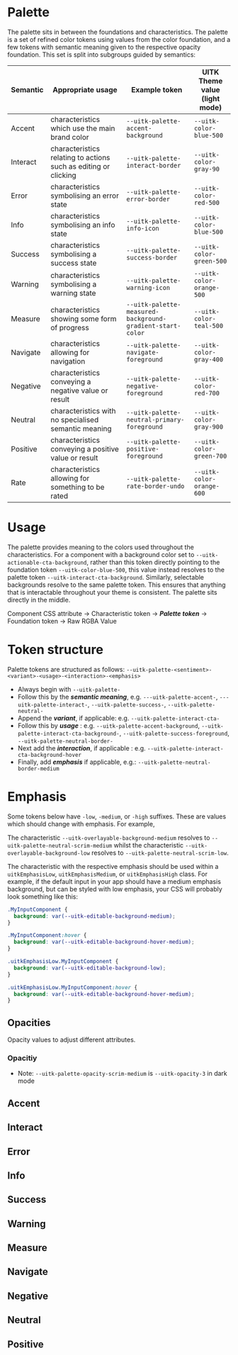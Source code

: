 
<Meta title="Documentation/Styles and Theming/Palette" />

# Palette

The palette sits in between the foundations and characteristics. The palette is a set of refined color tokens using values from the color foundation, and a few tokens with semantic meaning given to the respective opacity foundation. This set is split into subgroups guided by semantics:

| Semantic | Appropriate usage                                               | Example token                                             | UITK Theme value<br /> (light mode) |
| -------- | --------------------------------------------------------------- | --------------------------------------------------------- | ----------------------------------- |
| Accent   | characteristics which use the main brand color                  | `--uitk-palette-accent-background`                        | `--uitk-color-blue-500`             |
| Interact | characteristics relating to actions such as editing or clicking | `--uitk-palette-interact-border`                          | `--uitk-color-gray-90`              |
| Error    | characteristics symbolising an error state                      | `--uitk-palette-error-border`                             | `--uitk-color-red-500`              |
| Info     | characteristics symbolising an info state                       | `--uitk-palette-info-icon`                                | `--uitk-color-blue-500`             |
| Success  | characteristics symbolising a success state                     | `--uitk-palette-success-border`                           | `--uitk-color-green-500`            |
| Warning  | characteristics symbolising a warning state                     | `--uitk-palette-warning-icon`                             | `--uitk-color-orange-500`           |
| Measure  | characteristics showing some form of progress                   | `--uitk-palette-measured-background-gradient-start-color` | `--uitk-color-teal-500`             |
| Navigate | characteristics allowing for navigation                         | `--uitk-palette-navigate-foreground`                      | `--uitk-color-gray-400`             |
| Negative | characteristics conveying a negative value or result            | `--uitk-palette-negative-foreground`                      | `--uitk-color-red-700`              |
| Neutral  | characteristics with no specialised semantic meaning            | `--uitk-palette-neutral-primary-foreground`               | `--uitk-color-gray-900`             |
| Positive | characteristics conveying a positive value or result            | `--uitk-palette-positive-foreground`                      | `--uitk-color-green-700`            |
| Rate     | characteristics allowing for something to be rated              | `--uitk-palette-rate-border-undo`                         | `--uitk-color-orange-600`           |

# Usage

The palette provides meaning to the colors used throughout the characteristics. For a component with a background color set to `--uitk-actionable-cta-background`, rather than this token directly pointing to the foundation token `--uitk-color-blue-500`, this value instead resolves to the palette token `--uitk-interact-cta-background`. Similarly, selectable backgrounds resolve to the same palette token. This ensures that anything that is interactable throughout your theme is consistent. The palette sits directly in the middle.

Component CSS attribute &#8594; Characteristic token &#8594; **_Palette token_** &#8594; Foundation token &#8594; Raw RGBA Value

# Token structure

Palette tokens are structured as follows: `--uitk-palette-<sentiment>-<variant>-<usage>-<interaction>-<emphasis>`

- Always begin with `--uitk-palette-`
- Follow this by the **_semantic meaning_**, e.g. `---uitk-palette-accent-`, `---uitk-palette-interact-`, `--uitk-palette-success-`, `--uitk-palette-neutral-`
- Append the **_variant_**, if applicable: e.g. `--uitk-palette-interact-cta-`
- Follow this by **_usage_** : e.g. `--uitk-palette-accent-background`, `--uitk-palette-interact-cta-background-`, `--uitk-palette-success-foreground`, `--uitk-palette-neutral-border-`
- Next add the **_interaction_**, if applicable : e.g. `--uitk-palette-interact-cta-background-hover`
- Finally, add **_emphasis_** if applicable, e.g.: `--uitk-palette-neutral-border-medium`

# Emphasis

Some tokens below have `-low`, `-medium`, or `-high` suffixes. These are values which should change with emphasis. For example,

The characteristic `--uitk-overlayable-background-medium` resolves to `--uitk-palette-neutral-scrim-medium` whilst the characteristic `--uitk-overlayable-background-low` resolves to `--uitk-palette-neutral-scrim-low`.

The characteristic with the respective emphasis should be used within a `uitkEmphasisLow`, `uitkEmphasisMedium`, or `uitkEmphasisHigh` class. For example, if the default input in your app should have a medium emphasis background, but can be styled with low emphasis, your CSS will probably look something like this:

```css
.MyInputComponent {
  background: var(--uitk-editable-background-medium);
}

.MyInputComponent:hover {
  background: var(--uitk-editable-background-hover-medium);
}

.uitkEmphasisLow.MyInputComponent {
  background: var(--uitk-editable-background-low);
}

.uitkEmphasisLow.MyInputComponent:hover {
  background: var(--uitk-editable-background-hover-medium);
}
```

## Opacities

Opacity values to adjust different attributes.

### Opacitiy

<Canvas>
  <Story name="Opacities">
    <DocGrid>
      <OpacityBlock
        opacity="--uitk-opacity-3"
        cssVariable="--uitk-palette-opacity-background"
      />
      <OpacityBlock
        opacity="--uitk-opacity-2"
        cssVariable="--uitk-palette-opacity-border"
      />
      <OpacityBlock
        opacity="--uitk-opacity-1"
        cssVariable="--uitk-palette-opacity-border-readonly"
      />
      <OpacityBlock
        opacity="--uitk-opacity-3"
        cssVariable="--uitk-palette-opacity-foreground"
      />
      <OpacityBlock
        opacity="--uitk-opacity-4"
        cssVariable="--uitk-palette-opacity-scrim-medium"
      />
      <OpacityBlock
        opacity="--uitk-opacity-4"
        cssVariable="--uitk-palette-opacity-scrim-low"
      />
      <OpacityBlock
        opacity="--uitk-opacity-2"
        cssVariable="--uitk-palette-opacity-fill"
      />
      <OpacityBlock
        opacity="--uitk-opacity-2"
        cssVariable="--uitk-palette-opacity-stroke"
      />
    </DocGrid>
  </Story>
</Canvas>

- Note: `--uitk-palette-opacity-scrim-medium` is `--uitk-opacity-3` in dark mode

## Accent

<Canvas>
  <Story name="Accent">
    <DocGrid>
      <ColorBlock colorVar="--uitk-palette-accent-background" />
      <ColorBlock colorVar="--uitk-palette-accent-border" />
      <ColorBlock colorVar="--uitk-palette-accent-foreground" />
    </DocGrid>
  </Story>
</Canvas>

## Interact

<Canvas>
  <Story name="Interact">
    <DocGrid>
      <ColorBlock colorVar="--uitk-palette-interact-background-low" />
      <ColorBlock colorVar="--uitk-palette-interact-background-medium" />
      <ColorBlock colorVar="--uitk-palette-interact-background-high" />
      <ColorBlock colorVar="--uitk-palette-interact-background-disabled-medium" />
      <ColorBlock colorVar="--uitk-palette-interact-background-disabled-high" />
      <ColorBlock colorVar="--uitk-palette-interact-background-hover" />
      <ColorBlock colorVar="--uitk-palette-interact-background-active" />
      <ColorBlock colorVar="--uitk-palette-interact-background-blurSelected" />
      <ColorBlock colorVar="--uitk-palette-interact-border" />
      <ColorBlock colorVar="--uitk-palette-interact-border-hover" />
      <ColorBlock colorVar="--uitk-palette-interact-border-active" />
      <ColorBlock colorVar="--uitk-palette-interact-border-activeDisabled" />
      <ColorBlock colorVar="--uitk-palette-interact-border-disabled" />
      <ColorBlock colorVar="--uitk-palette-interact-border-readonly" />
      <ColorBlock colorVar="--uitk-palette-interact-foreground" />
      <ColorBlock colorVar="--uitk-palette-interact-foreground-active" />
      <ColorBlock colorVar="--uitk-palette-interact-foreground-blurSelected" />
      <ColorBlock colorVar="--uitk-palette-interact-foreground-disabled" />
      <ColorBlock colorVar="--uitk-palette-interact-foreground-hover" />
      <ColorBlock colorVar="--uitk-palette-interact-foreground-partial" />
      <ColorBlock colorVar="--uitk-palette-interact-foreground-partialDisabled" />
      <ColorBlock colorVar="--uitk-palette-interact-foreground-activeDisabled" />
      <ColorBlock colorVar="--uitk-palette-interact-cta-background" />
      <ColorBlock colorVar="--uitk-palette-interact-cta-background-hover" />
      <ColorBlock colorVar="--uitk-palette-interact-cta-background-active" />
      <ColorBlock colorVar="--uitk-palette-interact-cta-background-activeDisabled" />
      <ColorBlock colorVar="--uitk-palette-interact-cta-background-disabled" />
      <ColorBlock colorVar="--uitk-palette-interact-cta-foreground" />
      <ColorBlock colorVar="--uitk-palette-interact-cta-foreground-active" />
      <ColorBlock colorVar="--uitk-palette-interact-cta-foreground-activeDisabled" />
      <ColorBlock colorVar="--uitk-palette-interact-cta-foreground-disabled" />
      <ColorBlock colorVar="--uitk-palette-interact-cta-foreground-hover" />
      <ColorBlock colorVar="--uitk-palette-interact-primary-background" />
      <ColorBlock colorVar="--uitk-palette-interact-primary-background-hover" />
      <ColorBlock colorVar="--uitk-palette-interact-primary-background-active" />
      <ColorBlock colorVar="--uitk-palette-interact-primary-background-activeDisabled" />
      <ColorBlock colorVar="--uitk-palette-interact-primary-background-disabled" />
      <ColorBlock colorVar="--uitk-palette-interact-primary-foreground" />
      <ColorBlock colorVar="--uitk-palette-interact-primary-foreground-hover" />
      <ColorBlock colorVar="--uitk-palette-interact-primary-foreground-active" />
      <ColorBlock colorVar="--uitk-palette-interact-primary-foreground-activeDisabled" />
      <ColorBlock colorVar="--uitk-palette-interact-primary-foreground-disabled" />
      <ColorBlock colorVar="--uitk-palette-interact-secondary-background" />
      <ColorBlock colorVar="--uitk-palette-interact-secondary-background-hover" />
      <ColorBlock colorVar="--uitk-palette-interact-secondary-background-active" />
      <ColorBlock colorVar="--uitk-palette-interact-secondary-background-activeDisabled" />
      <ColorBlock colorVar="--uitk-palette-interact-secondary-background-disabled" />
      <ColorBlock colorVar="--uitk-palette-interact-secondary-foreground" />
      <ColorBlock colorVar="--uitk-palette-interact-secondary-foreground-hover" />
      <ColorBlock colorVar="--uitk-palette-interact-secondary-foreground-active" />
      <ColorBlock colorVar="--uitk-palette-interact-secondary-foreground-activeDisabled" />
      <ColorBlock colorVar="--uitk-palette-interact-secondary-foreground-disabled" />
    </DocGrid>
  </Story>
</Canvas>

## Error

<Canvas>
  <Story name="Error">
    <DocGrid>
      <ColorBlock colorVar="--uitk-palette-error-background-high" />
      <ColorBlock colorVar="--uitk-palette-error-border" />
      <ColorBlock colorVar="--uitk-palette-error-icon" />
    </DocGrid>
  </Story>
</Canvas>

## Info

<Canvas>
  <Story name="Info">
    <DocGrid>
      <ColorBlock colorVar="--uitk-palette-info-background-high" />
      <ColorBlock colorVar="--uitk-palette-info-border" />
      <ColorBlock colorVar="--uitk-palette-info-icon" />
    </DocGrid>
  </Story>
</Canvas>

## Success

<Canvas>
  <Story name="Success">
    <DocGrid>
      <ColorBlock colorVar="--uitk-palette-success-background-high" />
      <ColorBlock colorVar="--uitk-palette-success-border" />
      <ColorBlock colorVar="--uitk-palette-success-icon" />
    </DocGrid>
  </Story>
</Canvas>

## Warning

<Canvas>
  <Story name="Warning">
    <DocGrid>
      <ColorBlock colorVar="--uitk-palette-warning-background-high" />
      <ColorBlock colorVar="--uitk-palette-warning-border" />
      <ColorBlock colorVar="--uitk-palette-warning-icon" />
    </DocGrid>
  </Story>
</Canvas>

## Measure

<Canvas>
  <Story name="Measure">
    <DocGrid>
      <ColorBlock colorVar="--uitk-palette-measured-background" />
      <ColorBlock colorVar="--uitk-palette-measured-background-disabled" />
      <ColorBlock colorVar="--uitk-palette-measured-foreground" />
      <ColorBlock colorVar="--uitk-palette-measured-foreground-active" />
      <ColorBlock colorVar="--uitk-palette-measured-foreground-activeDisabled" />
      <ColorBlock colorVar="--uitk-palette-measured-foreground-disabled" />
      <ColorBlock colorVar="--uitk-palette-measured-border" />
      <ColorBlock colorVar="--uitk-palette-measured-border-disabled" />
      <ColorBlock colorVar="--uitk-palette-measured-fill" />
      <ColorBlock colorVar="--uitk-palette-measured-fill-disabled" />
    </DocGrid>
  </Story>
</Canvas>

## Navigate

<Canvas>
  <Story name="Navigate">
    <DocGrid>
      <ColorBlock colorVar="--uitk-palette-navigate-background-low" />
      <ColorBlock colorVar="--uitk-palette-navigate-background-medium" />
      <ColorBlock colorVar="--uitk-palette-navigate-background-high" />
      <ColorBlock colorVar="--uitk-palette-navigate-background-hover-low" />
      <ColorBlock colorVar="--uitk-palette-navigate-background-hover-medium" />
      <ColorBlock colorVar="--uitk-palette-navigate-background-hover-high" />
      <ColorBlock colorVar="--uitk-palette-navigate-background-active-low" />
      <ColorBlock colorVar="--uitk-palette-navigate-background-active-medium" />
      <ColorBlock colorVar="--uitk-palette-navigate-background-active-high" />
      <ColorBlock colorVar="--uitk-palette-navigate-foreground" />
      <ColorBlock colorVar="--uitk-palette-navigate-foreground-hover" />
      <ColorBlock colorVar="--uitk-palette-navigate-indicator-active" />
      <ColorBlock colorVar="--uitk-palette-navigate-indicator-hover" />
    </DocGrid>
  </Story>
</Canvas>

## Negative

<Canvas>
  <Story name="Negative">
    <DocGrid>
      <ColorBlock colorVar="--uitk-palette-negative-foreground" />
    </DocGrid>
  </Story>
</Canvas>

## Neutral

<Canvas>
  <Story name="Neutral">
    <DocGrid>
      <ColorBlock colorVar="--uitk-palette-neutral-background-high" />
      <ColorBlock colorVar="--uitk-palette-neutral-background-low" />
      <ColorBlock colorVar="--uitk-palette-neutral-background-medium" />
      <ColorBlock colorVar="--uitk-palette-neutral-border-low" />
      <ColorBlock colorVar="--uitk-palette-neutral-border-medium" />
      <ColorBlock colorVar="--uitk-palette-neutral-border-high" />
      <ColorBlock colorVar="--uitk-palette-neutral-border-disabled-low" />
      <ColorBlock colorVar="--uitk-palette-neutral-border-disabled-medium" />
      <ColorBlock colorVar="--uitk-palette-neutral-border-disabled-high" />
      <ColorBlock colorVar="--uitk-palette-neutral-highlight" />
      <ColorBlock colorVar="--uitk-palette-neutral-scrim-low" />
      <ColorBlock colorVar="--uitk-palette-neutral-scrim-medium" />
      <ColorBlock colorVar="--uitk-palette-neutral-cta-border" />
      <ColorBlock colorVar="--uitk-palette-neutral-primary-border" />
      <ColorBlock colorVar="--uitk-palette-neutral-primary-foreground" />
      <ColorBlock colorVar="--uitk-palette-neutral-primary-foreground-disabled" />
      <ColorBlock colorVar="--uitk-palette-neutral-secondary-foreground" />
      <ColorBlock colorVar="--uitk-palette-neutral-secondary-foreground-disabled" />
    </DocGrid>
  </Story>
</Canvas>

## Positive

<Canvas>
  <Story name="Positive">
    <DocGrid>
      <ColorBlock colorVar="--uitk-palette-positive-foreground" />
    </DocGrid>
  </Story>
</Canvas>
